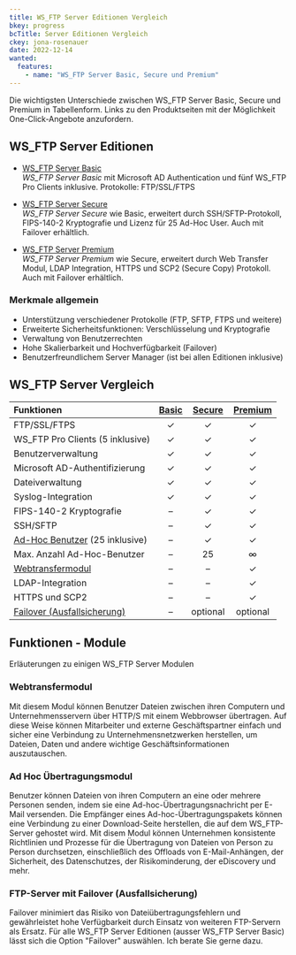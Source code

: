 ```yaml
---
title: WS_FTP Server Editionen Vergleich
bkey: progress
bcTitle: Server Editionen Vergleich
ckey: jona-rosenauer
date: 2022-12-14
wanted:
  features:
    - name: "WS_FTP Server Basic, Secure und Premium"
---
```


<Intro>

Die wichtigsten Unterschiede zwischen WS_FTP Server Basic, Secure und Premium in Tabellenform. Links zu den Produktseiten mit der Möglichkeit One-Click-Angebote anzufordern.

</Intro>

<TOC />


## WS_FTP Server Editionen

<ArrowList>

- [WS_FTP Server Basic](/hersteller/progress/ws_ftp/server/#ws_ftp-server-basic)<br />
*WS_FTP Server Basic* mit Microsoft AD Authentication und fünf WS_FTP Pro Clients inklusive. Protokolle: FTP/SSL/FTPS

- [WS_FTP Server Secure](/hersteller/progress/ws_ftp/server/#ws_ftp-server-secure)<br />
*WS_FTP Server Secure* wie Basic, erweitert durch SSH/SFTP-Protokoll, FIPS-140-2 Kryptografie und Lizenz für 25 Ad-Hoc User. Auch mit Failover erhältlich.

- [WS_FTP Server Premium](/hersteller/progress/ws_ftp/server/#ws_ftp-server-premium)<br />
*WS_FTP Server Premium* wie Secure, erweitert durch Web Transfer Modul, LDAP Integration, HTTPS und SCP2 (Secure Copy) Protokoll. Auch mit Failover erhältlich.

</ArrowList>

### Merkmale allgemein

<ArrowList>

- Unterstützung verschiedener Protokolle (FTP, SFTP, FTPS und weitere)
- Erweiterte Sicherheitsfunktionen: Verschlüsselung und Kryptografie
- Verwaltung von Benutzerrechten
- Hohe Skalierbarkeit und Hochverfügbarkeit (Failover)
- Benutzerfreundlichem Server Manager (ist bei allen Editionen inklusive)

</ArrowList>




## WS_FTP Server Vergleich

| Funktionen                        | [Basic](/hersteller/progress/ws_ftp/server/#ws_ftp-server-basic) | [Secure](/hersteller/progress/ws_ftp/server/#ws_ftp-server-secure) | [Premium](/hersteller/progress/ws_ftp/server/#ws_ftp-server-premium) |
|:----------------------------------|:-----:|:------:|:-------:|
| FTP/SSL/FTPS                      | ✓     | ✓      | ✓       |
| WS_FTP Pro Clients (5 inklusive)  | ✓     | ✓      | ✓       |
| Benutzerverwaltung                | ✓     | ✓      | ✓       |
| Microsoft AD-Authentifizierung    | ✓     | ✓      | ✓       |
| Dateiverwaltung                   | ✓     | ✓      | ✓       |
| Syslog-Integration                | ✓     | ✓      | ✓       |
| FIPS-140-2 Kryptografie           | –     | ✓      | ✓       |
| SSH/SFTP                          | –     | ✓      | ✓       |
| [Ad-Hoc Benutzer](#ad-hoc-übertragungsmodul) (25 inklusive)    | –     | ✓      | ✓       |
| Max. Anzahl Ad-Hoc-Benutzer       | –     | 25     | ∞       |
| [Webtransfermodul](#webtransfermodul)                  | –     | –      | ✓       |
| LDAP-Integration                  | –     | –      | ✓       |
| HTTPS und SCP2                    | –     | –      | ✓       |
| [Failover (Ausfallsicherung)](#ftp-server-mit-failover-ausfallsicherung)       | –     |optional|optional |


## Funktionen - Module

Erläuterungen zu einigen WS_FTP Server Modulen

### Webtransfermodul

  Mit diesem Modul können Benutzer Dateien zwischen ihren Computern und Unternehmensservern über HTTP/S mit einem Webbrowser übertragen. Auf diese Weise können Mitarbeiter und externe Geschäftspartner einfach und sicher eine Verbindung zu Unternehmensnetzwerken herstellen, um Dateien, Daten und andere wichtige Geschäftsinformationen auszutauschen.

### Ad Hoc Übertragungsmodul

  Benutzer können Dateien von ihren Computern an eine oder mehrere Personen senden, indem sie eine Ad-hoc-Übertragungsnachricht per E-Mail versenden. Die Empfänger eines Ad-hoc-Übertragungspakets können eine Verbindung zu einer Download-Seite herstellen, die auf dem WS_FTP-Server gehostet wird.
  Mit disem Modul können Unternehmen konsistente Richtlinien und Prozesse für die Übertragung von Dateien von Person zu Person durchsetzen, einschließlich des Offloads von E-Mail-Anhängen, der Sicherheit, des Datenschutzes, der Risikominderung, der eDiscovery und mehr.

### FTP-Server mit Failover (Ausfallsicherung)

  Failover minimiert das Risiko von Dateiübertragungsfehlern und gewährleistet hohe Verfügbarkeit durch Einsatz von weiteren FTP-Servern als Ersatz.
  Für alle WS_FTP Server Editionen (ausser WS_FTP Server Basic) lässt sich die Option "Failover" auswählen. Ich berate Sie gerne dazu.
